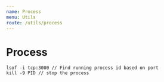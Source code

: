 ```yaml
---
name: Process
menu: Utils
route: /utils/process
---
```


# Process

```cli
lsof -i tcp:3000 // Find running process id based on port
kill -9 PID // stop the process

```
